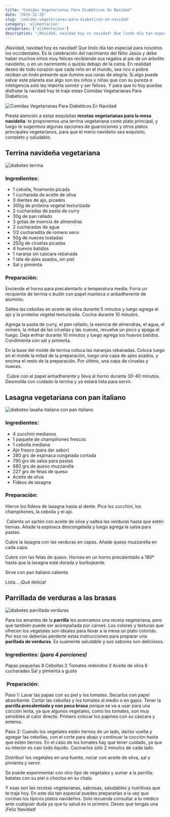 ```yaml
---
title: "Comidas Vegetarianas Para Diabéticos En Navidad"
date: "2015-12-25"
slug: 'comidas-vegetarianas-para-diabeticos-en-navidad'
category: 'alimentacion'
categories: ['alimentacion']
description: "¡Navidad, navidad hoy es navidad! Que lindo día tan especial para nosotros los occidentales. Es la celebración del nacimiento del Niño Jesús y debe haber"
---
```


¡Navidad, navidad hoy es navidad! Que lindo día tan especial para nosotros los occidentales. Es la celebración del nacimiento del Niño Jesús y debe haber muchos niños muy felices recibiendo sus regalos al pie de un arbolito navideño, o en un nacimiento o quizás debajo de la cama. En realidad deseo de todo corazón que cada niño en el mundo, sea rico o pobre reciban un lindo presente que ilumine sus caras de alegría. Si algo puede salvar este planeta ese algo son los niños y niñas que con su pureza e inteligencia solo les importa sonreír y ser felices. Y para que tú hoy puedas disfrutar la navidad hoy te traje estas Comidas Vegetarianas Para Diabéticos.

![Comidas Vegetarianas Para Diabéticos En Navidad](/images/diabetes-recetas-navidenas-vegetarianas.webp)

Presta atención a estas exquisitas **recetas vegetarianas para la mesa navideña**: te proponemos una terrina vegetariana como plato principal, y luego te sugerimos algunas opciones de guarniciones y otros platos principales vegetarianos, para que el menú navideño sea exquisito, completo y saludable.

## Terrina navideña vegetariana

![diabetes terrina](images/diabetes-terrina.webp)

### Ingredientes:

- 1 cebolla, finamente picada
- 1 cucharada de aceite de oliva
- 3 dientes de ajo, picados
- 300g de proteína vegetal texturizada
- 2 cucharadas de pasta de curry
- 30g de pan rallado
- 3 gotas de esencia de almendras
- 2 cucharadas de agua
- 1/2 cucharadita de romero seco
- 50g de nueces tostadas
- 250g de ciruelas picadas
- 4 huevos batidos
- 1 naranja sin cáscara rebanada
- 1 lata de ajíes asados, sin piel
- Sal y pimienta

### Preparación:

Enciende el horno para precalentarlo a temperatura media. Forra un recipiente de terrina o budín con papel manteca o antiadherente de aluminio.

Saltea las cebollas en aceite de oliva durante 5 minutos y luego agrega el ajo y la proteína vegetal texturizada. Cocina durante 10 minutos.

Agrega la pasta de curry, el pan rallado, la esencia de almendras, el agua, el romero, la mitad de las ciruelas y las nueces, revuelve un poco y apaga el fuego. Deja enfriar durante 10 minutos y luego agrega los huevos batidos. Condimenta con sal y pimienta.

En la base del molde de terrina coloca las naranjas rebanadas. Coloca luego en el molde la mitad de la preparación, luego una capa de ajíes asados, y encima el resto de la preparación. Por último, una capa de ciruelas y nueces.

 Cubre con el papel antiadherente y lleva al horno durante 30-40 minutos. Desmolda con cuidado la terrina y ya estará lista para servir.

## Lasagna vegetariana con pan italiano

![diabetes lasaña italiana con pan italiano](images/diabetes-lasagna-italiana-con-pan-italiano.webp)

### Ingredientes:

- 4 zucchini medianos
- 1 paquete de champiñones frescos
- 1 cebolla mediana
- Ajo fresco (para dar sabor)
- 280 grs de espinaca congelada cortada
- 790 grs de salsa para pastas
- 680 grs de queso muzzarella
- 227 grs de fetas de queso
- Aceite de oliva
- Fideos de lasagna

### Preparación:

Hierve los fideos de lasagna hasta al dente. Pica los zucchini, los champiñones, la cebolla y el ajo.

 Calienta un sartén con aceite de oliva y saltea las verduras hasta que estén tiernas. Añade la espinaca descongelada y luego agrega la salsa para pastas.

Cubre la lasagna con las verduras en capas. Añade queso muzzarella en cada capa.

Cubre con las fetas de queso. Hornea en un horno precalentado a 180º hasta que la lasagna esté dorada y burbujeante.

Sirve con pan italiano caliente.

Lista... ¡Qué delicia!

## Parrillada de verduras a las brasas

![diabetes parrillada verduras](images/diabetes-parrillada-verduras.webp)

Para los amantes de la **parrilla** les acercamos una receta vegetariana, pero que también puede ser acompañada por carnes. Los colores y texturas que ofrecen los vegetales son ideales para llevar a la mesa un plato colorido. Por eso no deberías perderte estas instrucciones para preparar una **parillada de verduras**. Es suamente saludable y sus sabores son deliciosos.

### **Ingredientes:** _(para 4 porciones)_

Papas pequeñas 8 Cebollas 2 Tomates redondos 2 Aceite de oliva 6 cucharadas Sal y pimienta a gusto

###  **Preparación:**

Paso 1: Lavar las papas con su piel y los tomates. Secarlos con papel absorbente. Cortar las cebollas y los tomates al medio o en gajos. Tener la **parrilla precalentada y con poca brasa** porque se va a usar para una cocción lenta, ya que algunos vegetales, como los tomates, son muy sensibles al calor directo. Primero colocar los papines con su cáscara y enteros.

Paso 2: Cuando los vegetales estén tiernos de un lado, darlos vuelta y agregar las cebollas, con el corte para abajo y continuar la cocción hasta que estén tiernos. En el caso de los tomates hay que tener cuidado, ya que su interior es casi todo líquido. Cocinarlos sólo 2 minutos de cada lado.

Distribuir los vegetales en una fuente, rociar con aceite de oliva, sal y pimienta y servir.

Se puede experimentar con otro tipo de vegetales y sumar a la parrilla: batatas con su piel o choclos en su chala.

Y esas son las recetas vegetarianas, sabrosas, saludables y nutritivas que te traje hoy. En este día tan especial puedes prepararlas a la vez que cocinas los típicos platos navideños. Solo recuerda consultar a tu médico ante cualquier duda ya que tu salud es lo primero. Deseo que tengas una ¡Feliz Navidad!
